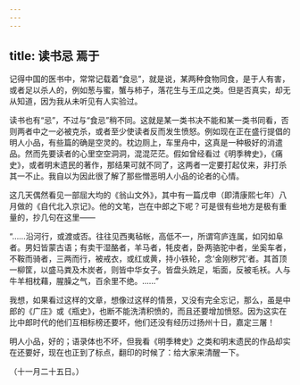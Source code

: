 ```yaml
---
---
---
```

title: 读书忌 焉于
---



记得中国的医书中，常常记载着“食忌”，就是说，某两种食物同食，是于人有害，或者足以杀人的，例如葱与蜜，蟹与柿子，落花生与王瓜之类。但是否真实，却无从知道，因为我从未听见有人实验过。

读书也有“忌”，不过与“食忌”稍不同。这就是某一类书决不能和某一类书同看，否则两者中之一必被克杀，或者至少使读者反而发生愤怒。例如现在正在盛行提倡的明人小品，有些篇的确是空灵的。枕边厕上，车里舟中，这真是一种极好的消遣品。然而先要读者的心里空空洞洞，混混茫茫。假如曾经看过《明季稗史》，《痛史》，或者明末遗民的著作，那结果可就不同了，这两者一定要打起仗来，非打杀其一不止。我自以为因此很了解了那些憎恶明人小品的论者的心情。

这几天偶然看见一部屈大均的《翁山文外》，其中有一篇戊申（即清康熙七年）八月做的《自代北入京记》。他的文笔，岂在中郎之下呢？可是很有些地方是极有重量的，抄几句在这里——

“……沿河行，或渡或否。往往见西夷毡帐，高低不一，所谓穹庐连属，如冈如阜者。男妇皆蒙古语；有卖干湿酪者，羊马者，牦皮者，卧两骆驼中者，坐奚车者，不鞍而骑者，三两而行，被戒衣，或红或黄，持小铁轮，念‘金刚秽咒’者。其首顶一柳筐，以盛马粪及木炭者，则皆中华女子。皆盘头跣足，垢面，反被毛袄。人与牛羊相枕藉，腥臊之气，百余里不绝。……”

我想，如果看过这样的文章，想像过这样的情景，又没有完全忘记，那么，虽是中郎的《广庄》或《瓶史》，也断不能洗清积愤的，而且还要增加愤怒。因为这实在比中郎时代的他们互相标榜还要坏，他们还没有经历过扬州十日，嘉定三屠！

明人小品，好的；语录体也不坏，但我看《明季稗史》之类和明末遗民的作品却实在还要好，现在也正到了标点，翻印的时候了：给大家来清醒一下。

（十一月二十五日。）
